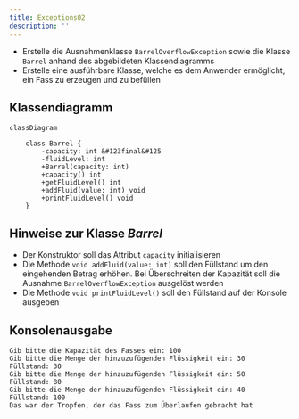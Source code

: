 ```yaml
---
title: Exceptions02
description: ''
---
```



- Erstelle die Ausnahmenklasse `BarrelOverflowException` sowie die Klasse
  `Barrel` anhand des abgebildeten Klassendiagramms
- Erstelle eine ausführbare Klasse, welche es dem Anwender ermöglicht, ein Fass
  zu erzeugen und zu befüllen

## Klassendiagramm

```mermaid
classDiagram

    class Barrel {
        -capacity: int &#123final&#125
        -fluidLevel: int
        +Barrel(capacity: int)
        +capacity() int
        +getFluidLevel() int
        +addFluid(value: int) void
        +printFluidLevel() void
    }
```

## Hinweise zur Klasse _Barrel_

- Der Konstruktor soll das Attribut `capacity` initialisieren
- Die Methode `void addFluid(value: int)` soll den Füllstand um den eingehenden
  Betrag erhöhen. Bei Überschreiten der Kapazität soll die Ausnahme
  `BarrelOverflowException` ausgelöst werden
- Die Methode `void printFluidLevel()` soll den Füllstand auf der Konsole
  ausgeben

## Konsolenausgabe

```console
Gib bitte die Kapazität des Fasses ein: 100
Gib bitte die Menge der hinzuzufügenden Flüssigkeit ein: 30
Füllstand: 30
Gib bitte die Menge der hinzuzufügenden Flüssigkeit ein: 50
Füllstand: 80
Gib bitte die Menge der hinzuzufügenden Flüssigkeit ein: 40
Füllstand: 100
Das war der Tropfen, der das Fass zum Überlaufen gebracht hat
```

<Exercise pullRequest="50" branchSuffix="exceptions/02" />
